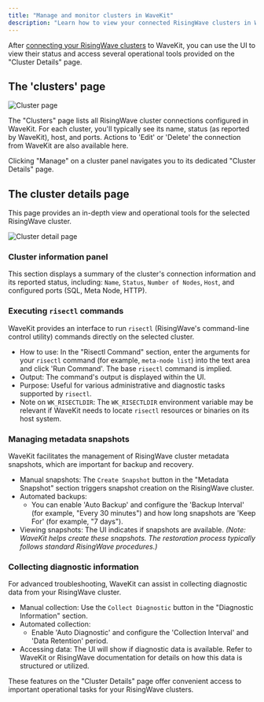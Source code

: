 ```yaml
---
title: "Manage and monitor clusters in WaveKit"
description: "Learn how to view your connected RisingWave clusters in WaveKit, access detailed information, and use its operational tools."
---
```


After [connecting your RisingWave clusters](/wavekit/connect-risingwave-clusters) to WaveKit, you can use the UI to view their status and access several operational tools provided on the "Cluster Details" page.

## The 'clusters' page

![Cluster page](/images/wavekit/wavekit-cluster-page.png)

The "Clusters" page lists all RisingWave cluster connections configured in WaveKit. For each cluster, you'll typically see its name, status (as reported by WaveKit), host, and ports. Actions to 'Edit' or 'Delete' the connection from WaveKit are also available here.

Clicking "Manage" on a cluster panel navigates you to its dedicated "Cluster Details" page.

## The cluster details page

This page provides an in-depth view and operational tools for the selected RisingWave cluster.

![Cluster detail page](/images/wavekit/wavekit-cluster-details.png)

### Cluster information panel

This section displays a summary of the cluster's connection information and its reported status, including: `Name`, `Status`, `Number of Nodes`, `Host`, and configured ports (SQL, Meta Node, HTTP).

### Executing `risectl` commands

WaveKit provides an interface to run `risectl` (RisingWave's command-line control utility) commands directly on the selected cluster.

*   How to use: In the "Risectl Command" section, enter the arguments for your `risectl` command (for example, `meta-node list`) into the text area and click 'Run Command'. The base `risectl` command is implied.
*   Output: The command's output is displayed within the UI.
*   Purpose: Useful for various administrative and diagnostic tasks supported by `risectl`.
*   Note on `WK_RISECTLDIR`: The `WK_RISECTLDIR` environment variable may be relevant if WaveKit needs to locate `risectl` resources or binaries on its host system.

### Managing metadata snapshots

WaveKit facilitates the management of RisingWave cluster metadata snapshots, which are important for backup and recovery.

*   Manual snapshots: The `Create Snapshot` button in the "Metadata Snapshot" section triggers snapshot creation on the RisingWave cluster.
*   Automated backups:
    *   You can enable 'Auto Backup' and configure the 'Backup Interval' (for example, "Every 30 minutes") and how long snapshots are 'Keep For' (for example, "7 days").
*   Viewing snapshots: The UI indicates if snapshots are available.
    *(Note: WaveKit helps create these snapshots. The restoration process typically follows standard RisingWave procedures.)*

### Collecting diagnostic information

For advanced troubleshooting, WaveKit can assist in collecting diagnostic data from your RisingWave cluster.

*   Manual collection: Use the `Collect Diagnostic` button in the "Diagnostic Information" section.
*   Automated collection:
    *   Enable 'Auto Diagnostic' and configure the 'Collection Interval' and 'Data Retention' period.
*   Accessing data: The UI will show if diagnostic data is available. Refer to WaveKit or RisingWave documentation for details on how this data is structured or utilized.

These features on the "Cluster Details" page offer convenient access to important operational tasks for your RisingWave clusters.